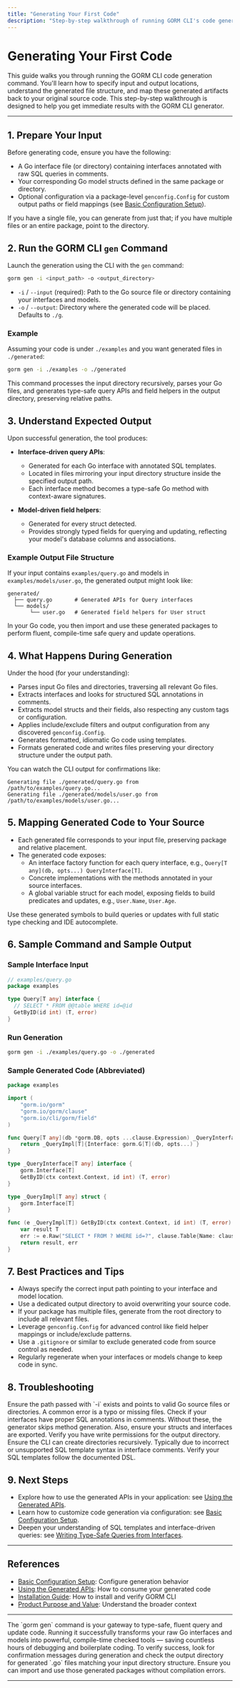 ```yaml
---
title: "Generating Your First Code"
description: "Step-by-step walkthrough of running GORM CLI's code generation command, explaining input/output flags, expected outputs, and mapping generated files to user code. Includes sample command lines and file structure."
---
```


# Generating Your First Code

This guide walks you through running the GORM CLI code generation command. You'll learn how to specify input and output locations, understand the generated file structure, and map these generated artifacts back to your original source code. This step-by-step walkthrough is designed to help you get immediate results with the GORM CLI generator.

---

## 1. Prepare Your Input

Before generating code, ensure you have the following:

- A Go interface file (or directory) containing interfaces annotated with raw SQL queries in comments.
- Your corresponding Go model structs defined in the same package or directory.
- Optional configuration via a package-level `genconfig.Config` for custom output paths or field mappings (see [Basic Configuration Setup](./basic-configuration)).

If you have a single file, you can generate from just that; if you have multiple files or an entire package, point to the directory.


## 2. Run the GORM CLI `gen` Command

Launch the generation using the CLI with the `gen` command:

```bash
gorm gen -i <input_path> -o <output_directory>
```

- `-i` / `--input` (required): Path to the Go source file or directory containing your interfaces and models.
- `-o` / `--output`: Directory where the generated code will be placed. Defaults to `./g`.

### Example

Assuming your code is under `./examples` and you want generated files in `./generated`:

```bash
gorm gen -i ./examples -o ./generated
```

This command processes the input directory recursively, parses your Go files, and generates type-safe query APIs and field helpers in the output directory, preserving relative paths.


## 3. Understand Expected Output

Upon successful generation, the tool produces:

- **Interface-driven query APIs**:
  - Generated for each Go interface with annotated SQL templates.
  - Located in files mirroring your input directory structure inside the specified output path.
  - Each interface method becomes a type-safe Go method with context-aware signatures.

- **Model-driven field helpers**:
  - Generated for every struct detected.
  - Provides strongly typed fields for querying and updating, reflecting your model's database columns and associations.

### Example Output File Structure

If your input contains `examples/query.go` and models in `examples/models/user.go`, the generated output might look like:

```
generated/
  ├── query.go       # Generated APIs for Query interfaces
  └── models/
       └── user.go   # Generated field helpers for User struct
```

In your Go code, you then import and use these generated packages to perform fluent, compile-time safe query and update operations.


## 4. What Happens During Generation

Under the hood (for your understanding):

- Parses input Go files and directories, traversing all relevant Go files.
- Extracts interfaces and looks for structured SQL annotations in comments.
- Extracts model structs and their fields, also respecting any custom tags or configuration.
- Applies include/exclude filters and output configuration from any discovered `genconfig.Config`.
- Generates formatted, idiomatic Go code using templates.
- Formats generated code and writes files preserving your directory structure under the output path.

You can watch the CLI output for confirmations like:

```
Generating file ./generated/query.go from /path/to/examples/query.go...
Generating file ./generated/models/user.go from /path/to/examples/models/user.go...
```


## 5. Mapping Generated Code to Your Source

- Each generated file corresponds to your input file, preserving package and relative placement.
- The generated code exposes:
  - An interface factory function for each query interface, e.g., `Query[T any](db, opts...) QueryInterface[T]`.
  - Concrete implementations with the methods annotated in your source interfaces.
  - A global variable struct for each model, exposing fields to build predicates and updates, e.g., `User.Name`, `User.Age`.

Use these generated symbols to build queries or updates with full static type checking and IDE autocomplete.


## 6. Sample Command and Sample Output

### Sample Interface Input
```go
// examples/query.go
package examples

type Query[T any] interface {
  // SELECT * FROM @@table WHERE id=@id
  GetByID(id int) (T, error)
}
```

### Run Generation
```bash
gorm gen -i ./examples/query.go -o ./generated
```

### Sample Generated Code (Abbreviated)
```go
package examples

import (
	"gorm.io/gorm"
	"gorm.io/gorm/clause"
	"gorm.io/cli/gorm/field"
)

func Query[T any](db *gorm.DB, opts ...clause.Expression) _QueryInterface[T] {
	return _QueryImpl[T]{Interface: gorm.G[T](db, opts...) }
}

type _QueryInterface[T any] interface {
	gorm.Interface[T]
	GetByID(ctx context.Context, id int) (T, error)
}

type _QueryImpl[T any] struct {
	gorm.Interface[T]
}

func (e _QueryImpl[T]) GetByID(ctx context.Context, id int) (T, error) {
	var result T
	err := e.Raw("SELECT * FROM ? WHERE id=?", clause.Table{Name: clause.CurrentTable}, id).Scan(ctx, &result)
	return result, err
}
```


## 7. Best Practices and Tips

- Always specify the correct input path pointing to your interface and model location.
- Use a dedicated output directory to avoid overwriting your source code.
- If your package has multiple files, generate from the root directory to include all relevant files.
- Leverage `genconfig.Config` for advanced control like field helper mappings or include/exclude patterns.
- Use a `.gitignore` or similar to exclude generated code from source control as needed.
- Regularly regenerate when your interfaces or models change to keep code in sync.


## 8. Troubleshooting

<AccordionGroup title="Common Issues During Code Generation">
<Accordion title="Missing or Invalid Input Path">
Ensure the path passed with `-i` exists and points to valid Go source files or directories.
A common error is a typo or missing files.
</Accordion>
<Accordion title="No Generated Files Appear">
Check if your interfaces have proper SQL annotations in comments.
Without these, the generator skips method generation.
Also, ensure your structs and interfaces are exported.
</Accordion>
<Accordion title="Output Directory Not Created or Files Not Written">
Verify you have write permissions for the output directory.
Ensure the CLI can create directories recursively.
</Accordion>
<Accordion title="Syntax Errors in Generated Code">
Typically due to incorrect or unsupported SQL template syntax in interface comments.
Verify your SQL templates follow the documented DSL.
</Accordion>
</AccordionGroup>


## 9. Next Steps

- Explore how to use the generated APIs in your application: see [Using the Generated APIs](./using-generated-apis).
- Learn how to customize code generation via configuration: see [Basic Configuration Setup](./basic-configuration).
- Deepen your understanding of SQL templates and interface-driven queries: see [Writing Type-Safe Queries from Interfaces](../../concepts/association-and-query-models/query-interfaces-and-sql-templates).

---

## References

- [Basic Configuration Setup](./basic-configuration): Configure generation behavior
- [Using the Generated APIs](./using-generated-apis): How to consume your generated code
- [Installation Guide](../welcome-and-installation/installation): How to install and verify GORM CLI
- [Product Purpose and Value](../../overview/product-intro-value/product-purpose): Understand the broader context


---

<Tip>
The `gorm gen` command is your gateway to type-safe, fluent query and update code. Running it successfully transforms your raw Go interfaces and models into powerful, compile-time checked tools — saving countless hours of debugging and boilerplate coding.
</Tip>

<Check>
To verify success, look for confirmation messages during generation and check the output directory for generated `.go` files matching your input directory structure.
Ensure you can import and use those generated packages without compilation errors.
</Check>

---